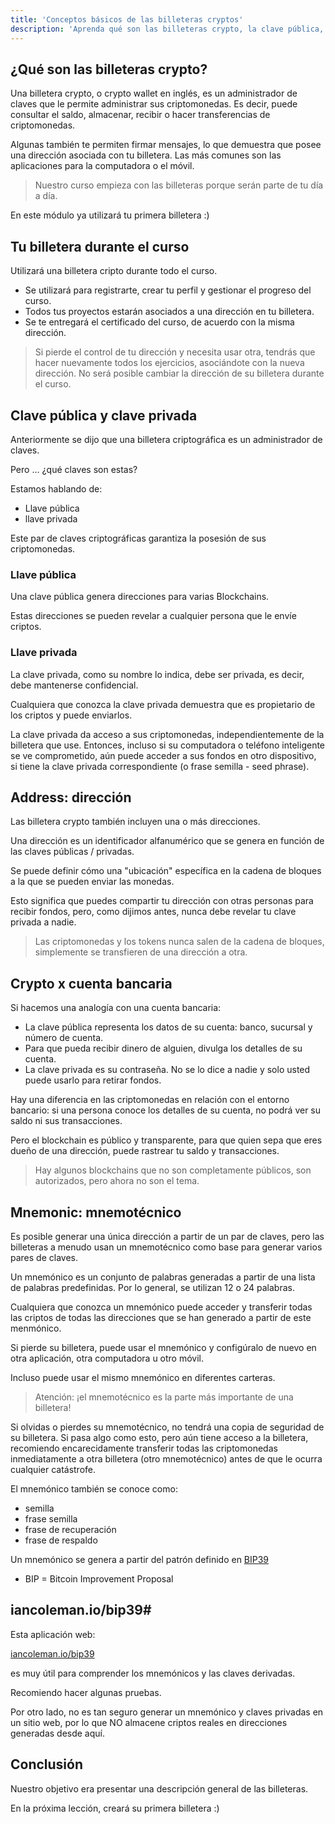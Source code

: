 ---
title: 'Conceptos básicos de las billeteras cryptos'
description: 'Aprenda qué son las billeteras crypto, la clave pública, la clave privada y el mnemónico'
---

## ¿Qué son las billeteras crypto?

Una billetera crypto, o crypto wallet en inglés,
es un administrador de claves que le permite administrar sus criptomonedas.
Es decir, puede consultar el saldo, almacenar, recibir o hacer transferencias de criptomonedas.

Algunas también te permiten firmar mensajes,
lo que demuestra que posee una dirección asociada con tu billetera.
Las más comunes son las aplicaciones para la computadora o el móvil.

> Nuestro curso empieza con las billeteras porque serán parte de tu día a día.

En este módulo ya utilizará tu primera billetera :)

## Tu billetera durante el curso

Utilizará una billetera cripto durante todo el curso.

- Se utilizará para registrarte, crear tu perfil y gestionar el progreso del curso.
- Todos tus proyectos estarán asociados a una dirección en tu billetera.
- Se te entregará el certificado del curso, de acuerdo con la misma dirección.

> Si pierde el control de tu dirección y necesita usar otra,
> tendrás que hacer nuevamente todos los ejercicios, asociándote con la nueva dirección.
> No será posible cambiar la dirección de su billetera durante el curso.

## Clave pública y clave privada

Anteriormente se dijo que una billetera criptográfica es un administrador de claves.

Pero ... ¿qué claves son estas?

Estamos hablando de:

- Llave pública
- llave privada

Este par de claves criptográficas garantiza la posesión de sus criptomonedas.

### Llave pública

Una clave pública genera direcciones para varias Blockchains.

Estas direcciones se pueden revelar a cualquier persona que le envíe criptos.

### Llave privada

La clave privada, como su nombre lo indica, debe ser privada,
es decir, debe mantenerse confidencial.

Cualquiera que conozca la clave privada demuestra que es propietario de los criptos y puede enviarlos.

La clave privada da acceso a sus criptomonedas,
independientemente de la billetera que use.
Entonces, incluso si su computadora o teléfono inteligente se ve comprometido,
aún puede acceder a sus fondos en otro dispositivo,
si tiene la clave privada correspondiente (o frase semilla - seed phrase).

## Address: dirección

Las billetera crypto también incluyen una o más direcciones.

Una dirección es un identificador alfanumérico que se genera en función de las claves públicas / privadas.

Se puede definir cómo una "ubicación" específica en la cadena de bloques a la que se pueden enviar las monedas.

Esto significa que puedes compartir tu dirección con otras personas para recibir fondos,
pero, como dijimos antes, nunca debe revelar tu clave privada a nadie.

> Las criptomonedas y los tokens nunca salen de la cadena de bloques,
> simplemente se transfieren de una dirección a otra.

## Crypto x cuenta bancaria

Si hacemos una analogía con una cuenta bancaria:

- La clave pública representa los datos de su cuenta: banco, sucursal y número de cuenta.
- Para que pueda recibir dinero de alguien, divulga los detalles de su cuenta.
- La clave privada es su contraseña.
No se lo dice a nadie y solo usted puede usarlo para retirar fondos.

Hay una diferencia en las criptomonedas en relación con el entorno bancario:
si una persona conoce los detalles de su cuenta, no podrá ver su saldo ni sus transacciones.

Pero el blockchain es público y transparente,
para que quien sepa que eres dueño de una dirección,
puede rastrear tu saldo y transacciones.

> Hay algunos blockchains que no son completamente públicos, son autorizados, pero ahora no son el tema.

## Mnemonic: mnemotécnico

Es posible generar una única dirección a partir de un par de claves,
pero las billeteras a menudo usan un mnemotécnico como base para generar varios pares de claves.

Un mnemónico es un conjunto de palabras generadas a partir de una lista de palabras predefinidas.
Por lo general, se utilizan 12 o 24 palabras.

Cualquiera que conozca un mnemónico puede acceder y
transferir todas las criptos de todas las direcciones que se han generado a partir de este menmónico.

Si pierde su billetera, puede usar el mnemónico y
configúralo de nuevo en otra aplicación, otra computadora u otro móvil.

Incluso puede usar el mismo mnemónico en diferentes carteras.

> Atención: ¡el mnemotécnico es la parte más importante de una billetera!

Si olvidas o pierdes su mnemotécnico, no tendrá una copia de seguridad de su billetera.
Si pasa algo como esto, pero aún tiene acceso a la billetera,
recomiendo encarecidamente transferir todas las criptomonedas inmediatamente a otra billetera (otro mnemotécnico)
antes de que le ocurra cualquier catástrofe.

El mnemónico también se conoce como:

- semilla
- frase semilla
- frase de recuperación
- frase de respaldo

Un mnemónico se genera a partir del patrón definido en
[BIP39](https://github.com/bitcoin/bips/blob/master/bip-0039.mediawiki)

- BIP = Bitcoin Improvement Proposal

## iancoleman.io/bip39#

Esta aplicación web:

[iancoleman.io/bip39](https://iancoleman.io/bip39/)

es muy útil para comprender los mnemónicos y las claves derivadas.

Recomiendo hacer algunas pruebas.

Por otro lado, no es tan seguro generar un mnemónico y claves privadas en un sitio web,
por lo que NO almacene criptos reales en direcciones generadas desde aquí.

## Conclusión

Nuestro objetivo era presentar una descripción general de las billeteras.

En la próxima lección, creará su primera billetera :)
